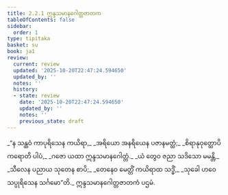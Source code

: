 ```yaml
---
title: 2.2.1 ဣန္ဒသမာနဂေါတ္တဇာတက
tableOfContents: false
sidebar:
  order: 1
type: tipitaka
basket: su
book: ja1
review:
  current: review
  updated: '2025-10-20T22:47:24.594650'
  updated_by: ''
  notes: ''
  history:
  - state: review
    date: '2025-10-20T22:47:24.594650'
    updated_by: ''
    notes: ''
    previous_state: draft
---
```



<DynamicBreadcrumb />


<ReviewStatus review={frontmatter.review} showDetails={true} />

<HypothesisAnnotation frontmatter={frontmatter} />

<Division number="21" book="ja1" e="ch" v="22" p="40">

<Paragraph number="374" type="verses" book="ja1">
_“န သန္ထဝံ ကာပုရိသေန ကယိရာ,_  
_အရိယော အနရိယေန ပဇာနမတ္ထံ;_  
_စိရာနုဝုတ္ထောပိ ကရောတိ ပါပံ,_  
_ဂဇော ယထာ ဣန္ဒသမာနဂေါတ္တံ._  

</Paragraph>

</Division>
<Division number="22" book="ja1" e="ch" v="22" p="40">

<Paragraph number="375" type="verses" book="ja1">
_ယံ တွေဝ ဇညာ သဒိသော မမန္တိ,_  
_သီလေန ပညာယ သုတေန စာပိ;_  
_တေနေဝ မေတ္တိံ ကယိရာထ သဒ္ဓိံ,_  
_သုခေါ ဟဝေ သပ္ပုရိသေန သင်္ဂမော”တိ._  


</Paragraph>
</Division>

<Paragraph number="376" type="center" book="ja1">
ဣန္ဒသမာနဂေါတ္တဇာတကံ ပဌမံ.
</Paragraph>